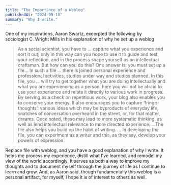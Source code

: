 ```yaml
---
title: "The Importance of a Weblog"
publishedAt: "2024-09-18"
summary: "Why I write."
---
```


One of my inspirations, Aaron Swartz, excerpted the following by sociologist C. Wright Mills in his explanation of why he set up a weblog

> As a social scientist, you have to … capture what you experience and sort it out; only in this way can you hope to use it to guide and test your reflection, and in the process shape yourself as an intellectual craftsman. But how can you do this? One answer is: you must set up a file…
In such a file … there is joined personal experience and professional activities, studies under way and studies planned. In this file, you … will try to get together what you are doing intellectually and what you are experiencing as a person. here you will not be afraid to use your experience and relate it directly to various work in progress. By serving as a check on repetitious work, your blog also enables you to conserve your energy. It also encourages you to capture ‘fringe-thoughts’: various ideas which may be byproducts of everyday life, snatches of conversation overheard in the street, or, for that matter, dreams. Once noted, these may lead to more systematic thinking, as well as lend intellectual relevance to more directed experience.
…The file also helps you build up the habit of writing. … In developing the file, you can experiment as a writer and this, as they say, develop your powers of expression.

Replace file with weblog, and you have a good explanation of why I write. It helps me process my experience, distill what I've learned, and remodel my view of the world accordingly. It serves as 
both a way to improve my thoughts and to document myself through the journey of life as I continue to learn and grow.
And, as Aaron said, though fundamentally this weblog is a personal artifact, for myself, I hope it is of interest to others as well.


